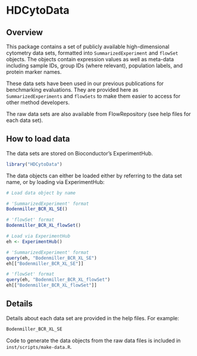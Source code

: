 # HDCytoData


## Overview

This package contains a set of publicly available high-dimensional cytometry data sets, formatted into `SummarizedExperiment` and `flowSet` objects. The objects contain expression values as well as meta-data including sample IDs, group IDs (where relevant), population labels, and protein marker names.

These data sets have been used in our previous publications for benchmarking evaluations. They are provided here as `SummarizedExperiments` and `flowSets` to make them easier to access for other method developers.

The raw data sets are also available from FlowRepository (see help files for each data set).



## How to load data

The data sets are stored on Bioconductor's ExperimentHub.

```r
library("HDCytoData")
```


The data objects can either be loaded either by referring to the data set name, or by loading via ExperimentHub:

```r
# Load data object by name

# 'SummarizedExperiment' format
Bodenmiller_BCR_XL_SE()

# 'flowSet' format
Bodenmiller_BCR_XL_flowSet()
```


```r
# Load via ExperimentHub
eh <- ExperimentHub()

# 'SummarizedExperiment' format
query(eh, "Bodenmiller_BCR_XL_SE")
eh[["Bodenmiller_BCR_XL_SE"]]

# 'flowSet' format
query(eh, "Bodenmiller_BCR_XL_flowSet")
eh[["Bodenmiller_BCR_XL_flowSet"]]
```



## Details

Details about each data set are provided in the help files. For example:

```r
Bodenmiller_BCR_XL_SE
```


Code to generate the data objects from the raw data files is included in `inst/scripts/make-data.R`.


